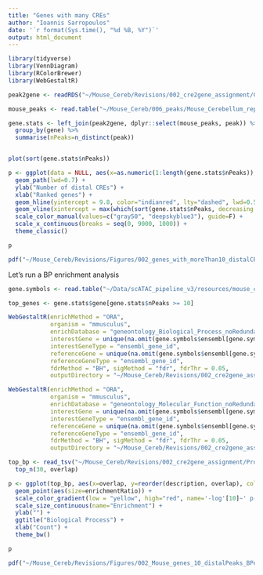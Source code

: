 ```yaml
---
title: "Genes with many CREs"
author: "Ioannis Sarropoulos"
date: '`r format(Sys.time(), "%d %B, %Y")`'
output: html_document
---
```


```r
library(tidyverse)
library(VennDiagram)
library(RColorBrewer)
library(WebGestaltR)
```


```r
peak2gene <- readRDS("~/Mouse_Cereb/Revisions/002_cre2gene_assignment/CRE_to_gene_assignment_sigInteractions.rds")

mouse_peaks <- read.table("~/Mouse_Cereb/006_peaks/Mouse_Cerebellum_reproducible_peaks_summary.txt", header = T, sep = "\t", stringsAsFactors = F)
```


```r
gene.stats <- left_join(peak2gene, dplyr::select(mouse_peaks, peak)) %>%
  group_by(gene) %>%
  summarise(nPeaks=n_distinct(peak))


plot(sort(gene.stats$nPeaks))

```

```r
p <- ggplot(data = NULL, aes(x=as.numeric(1:length(gene.stats$nPeaks)), y = as.numeric(sort(gene.stats$nPeaks, decreasing = T)), color=as.factor(sort(gene.stats$nPeaks, decreasing = T)>=10))) +
  geom_path(lwd=0.7) +
  ylab("Number of distal CREs") +
  xlab("Ranked genes") +
  geom_hline(yintercept = 9.8, color="indianred", lty="dashed", lwd=0.5) +
  geom_vline(xintercept = max(which(sort(gene.stats$nPeaks, decreasing = T)>=10)), color="indianred", lty="dashed", lwd=0.5) +
  scale_color_manual(values=c("gray50", "deepskyblue3"), guide=F) +
  scale_x_continuous(breaks = seq(0, 9000, 1000)) +
  theme_classic()

p

pdf("~/Mouse_Cereb/Revisions/Figures/002_genes_with_moreThan10_distalCREs_cutoff.pdf", width = 4, height = 4, useDingbats = F); print(p); dev.off()
```


Let's run a BP enrichment analysis

```r
gene.symbols <- read.table("~/Data/scATAC_pipeline_v3/resources/mouse_coding_ens94_gene_symbols.txt", header = T, stringsAsFactors = F)

top_genes <- gene.stats$gene[gene.stats$nPeaks >= 10]

WebGestaltR(enrichMethod = "ORA",
            organism = "mmusculus",
            enrichDatabase = "geneontology_Biological_Process_noRedundant",
            interestGene = unique(na.omit(gene.symbols$ensembl[gene.symbols$symbol %in% top_genes])),
            interestGeneType = "ensembl_gene_id",
            referenceGene = unique(na.omit(gene.symbols$ensembl[gene.symbols$symbol %in% gene.stats$gene])),
            referenceGeneType = "ensembl_gene_id",
            fdrMethod = "BH", sigMethod = "fdr", fdrThr = 0.05,
            outputDirectory = "~/Mouse_Cereb/Revisions/002_cre2gene_assignment/" ,projectName = 'genes_10distalCREs_BiologicalProcess')

WebGestaltR(enrichMethod = "ORA",
            organism = "mmusculus",
            enrichDatabase = "geneontology_Molecular_Function_noRedundant",
            interestGene = unique(na.omit(gene.symbols$ensembl[gene.symbols$symbol %in% top_genes])),
            interestGeneType = "ensembl_gene_id",
            referenceGene = unique(na.omit(gene.symbols$ensembl[gene.symbols$symbol %in% gene.stats$gene])),
            referenceGeneType = "ensembl_gene_id",
            fdrMethod = "BH", sigMethod = "fdr", fdrThr = 0.05,
            outputDirectory = "~/Mouse_Cereb/Revisions/002_cre2gene_assignment/" ,projectName = 'genes_10distalCREs_MolecularFunction')
```

```r
top_bp <- read_tsv("~/Mouse_Cereb/Revisions/002_cre2gene_assignment/Project_genes_10distalCREs_BiologicalProcess/enrichment_results_genes_10distalCREs_BiologicalProcess.txt") %>%
  top_n(30, overlap)

p <- ggplot(top_bp, aes(x=overlap, y=reorder(description, overlap), color = -log10(pValue)))+
  geom_point(aes(size=enrichmentRatio)) +
  scale_color_gradient(low = "yellow", high="red", name='-log'[10]~' p-value') +
  scale_size_continuous(name="Enrichment") +
  ylab("") +
  ggtitle("Biological Process") +
  xlab("Count") +
  theme_bw()

p

pdf("~/Mouse_Cereb/Revisions/Figures/002_Mouse_genes_10_distalPeaks_BPenrichment.pdf", width = 7, height = 5, useDingbats = F); print(p); dev.off()
```
